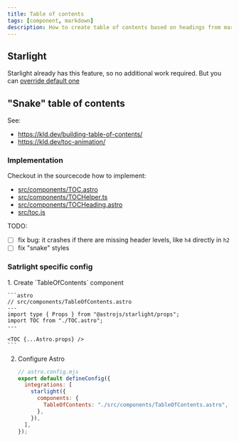```yaml
---
title: Table of contents
tags: [component, markdown]
description: How to create table of contents based on headings from markdown file
---
```


## Starlight

Starlight already has this feature, so no additional work required. But you can [override default one](https://starlight.astro.build/reference/overrides/#tableofcontents)

## "Snake" table of contents

See:

- https://kld.dev/building-table-of-contents/
- https://kld.dev/toc-animation/

### Implementation

Checkout in the sourcecode how to implement:

- [src/components/TOC.astro](https://github.com/stereobooster/astro-digital-garden/tree/main/src/components/TOC.astro)
- [src/components/TOCHelper.ts](https://github.com/stereobooster/astro-digital-garden/tree/main/src/components/TOCHelper.ts)
- [src/components/TOCHeading.astro](https://github.com/stereobooster/astro-digital-garden/tree/main/src/components/TOCHeading.astro)
- [src/toc.js](https://github.com/stereobooster/astro-digital-garden/tree/main/src/components/toc.js)

TODO:

- [ ] fix bug: it crashes if there are missing header levels, like `h4` directly in `h2`
- [ ] fix "snake" styles

### Satrlight specific config


<Steps>
1.  Create `TableOfContents` component

    ```astro
    // src/components/TableOfContents.astro
    ---
    import type { Props } from "@astrojs/starlight/props";
    import TOC from "./TOC.astro";
    ---

    <TOC {...Astro.props} />
    ```

2. Configure Astro

   ```js {6}
   // astro.config.mjs
   export default defineConfig({
     integrations: [
       starlight({
         components: {
           TableOfContents: "./src/components/TableOfContents.astro",
         },
       }),
     ],
   });
   ```

</Steps>
